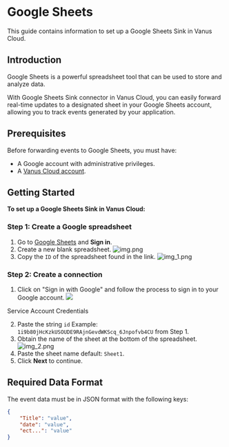 # Google Sheets

This guide contains information to set up a Google Sheets Sink in Vanus Cloud.

## Introduction

Google Sheets is a powerful spreadsheet tool that can be used to store and analyze data. 

With Google Sheets Sink connector in Vanus Cloud, you can easily forward real-time updates to a designated sheet in your Google Sheets account, allowing you to track events generated by your application.

## Prerequisites

Before forwarding events to Google Sheets, you must have:

- A Google account with administrative privileges.
- A [Vanus Cloud account](https://cloud.vanus.ai).

## Getting Started

**To set up a Google Sheets Sink in Vanus Cloud:**

### Step 1: Create a Google spreadsheet
1. Go to [Google Sheets](https://docs.google.com/spreadsheets/u/0/) and **Sign in**.
2. Create a new blank spreadsheet.
![img.png](img.png)
3. Copy the `ID` of the spreadsheet found in the link.
![img_1.png](img_1.png)

### Step 2: Create a connection


<Tabs>

<TabItem label="Authentication via Google" value="authentication-via-google">

1. Click on "Sign in with Google" and follow the process to sign in to your Google account.
   ![](images/google-sign-in.png)

</TabItem>

<TabItem label="Service Account Credentials" value="service-account-credentials">

Service Account Credentials

</TabItem>

</Tabs>

2. Paste the string `id` Example: `1i9b80jHcKzkUSOUDE9RAjnGevdWKScq_6Jnpofvb4CU` from Step 1.
3. Obtain the name of the sheet at the bottom of the spreadsheet.
   ![img_2.png](img_2.png)
4. Paste the sheet name default: `Sheet1`.
5. Click **Next** to continue.



## Required Data Format

The event data must be in JSON format with the following keys:

```json
{
    "Title": "value",
    "date": "value",
    "ect...": "value"
}
```
